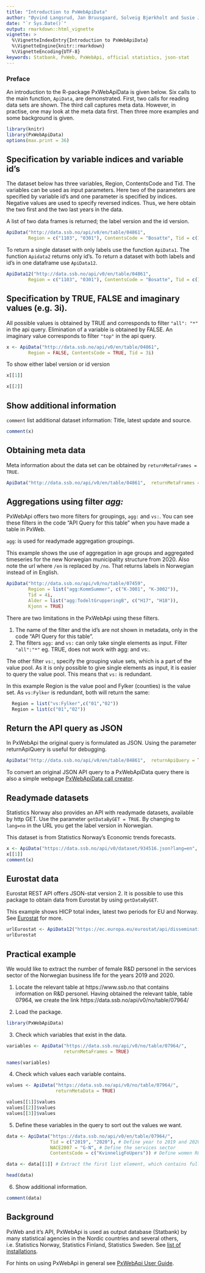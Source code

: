 ---
title: "Introduction to PxWebApiData"
author: "Øyvind Langsrud, Jan Bruusgaard, Solveig Bjørkholt and Susie Jentoft"
date: "`r Sys.Date()`"
output: rmarkdown::html_vignette
vignette: >
  %\VignetteIndexEntry{Introduction to PxWebApiData}
  %\VignetteEngine{knitr::rmarkdown}
  %\VignetteEncoding{UTF-8}
keywords: Statbank, PxWeb, PxWebApi, official statistics, json-stat
---


### Preface

An introduction to the R-package PxWebApiData is given below.
Six calls to the main function, `ApiData`, are demonstrated.
First, two calls for reading data sets are shown. The third call captures meta data.
However, in practise, one may look at the meta data first.
Then three more examples and some background is given.



```{r include = FALSE}
library(knitr)
library(PxWebApiData)
options(max.print = 36)
```


## Specification by variable indices and  variable id's

The dataset below has three variables, Region, ContentsCode and Tid. The variables can be used as input parameters.
Here two of the parameters are specified by variable id's
and one parameter is specified by indices. Negative values are used to specify reversed indices. Thus, we here obtain the two first and the two last years in the data.

A list of two data frames is returned; the label version and the id version.

```{r eval=TRUE, tidy = FALSE, comment=NA}
ApiData("http://data.ssb.no/api/v0/en/table/04861",
        Region = c("1103", "0301"), ContentsCode = "Bosatte", Tid = c(1, 2, -2, -1))

```
To return a single dataset with only labels use the function `ApiData1`. The function `Apidata2` returns only id's. To return a dataset with both labels and id's in one dataframe use `ApiData12`.

```{r eval=TRUE, tidy = FALSE, comment=NA}
ApiData12("http://data.ssb.no/api/v0/en/table/04861",
        Region = c("1103", "0301"), ContentsCode = "Bosatte", Tid = c(1, 2, -2, -1))

```


## Specification by TRUE, FALSE and imaginary values (e.g. 3i).

All possible values is obtained by TRUE and corresponds to filter `"all": "*"` in the api query. Elimination of a variable is obtained by FALSE. An imaginary value corresponds to filter `"top"` in the api query.


```{r eval=TRUE, tidy = FALSE, comment=NA}

x <- ApiData("http://data.ssb.no/api/v0/en/table/04861",
        Region = FALSE, ContentsCode = TRUE, Tid = 3i)

```
To show either label version or id version
```{r eval=TRUE, tidy = FALSE, comment=NA}

x[[1]]

x[[2]]
```

## Show additional information

`comment` list additional dataset information: Title, latest update and source.
```{r}

comment(x)

```

## Obtaining meta data

Meta information about the data set can be obtained by `returnMetaFrames = TRUE`.


```{r eval=TRUE, tidy = FALSE, comment=NA}
ApiData("http://data.ssb.no/api/v0/en/table/04861",  returnMetaFrames = TRUE)

```

## Aggregations using filter *agg:*
PxWebApi offers two more filters for groupings, `agg:` and `vs:`. You can see these filters in the code "API Query for this table" when you have made a table in PxWeb.

`agg`: is used for readymade aggregation groupings. 

This example shows the use of aggregation in age groups and aggregated timeseries for the new Norwegian municipality structure from 2020. Also note the url where `/en` is replaced by `/no`. That returns labels in Norwegian instead of in English.

```{r eval=TRUE, tidy = FALSE, comment=NA}
ApiData("http://data.ssb.no/api/v0/no/table/07459",
        Region = list("agg:KommSummer", c("K-3001", "K-3002")),
        Tid = 4i,
        Alder = list("agg:TodeltGrupperingB", c("H17", "H18")),
        Kjonn = TRUE)


```
There are two limitations in the PxWebApi using these filters.

1) The name of the filter and the id's are not shown in metadata, only in the code "API Query for this table".
2) The filters `agg:` and `vs:` can only take single elements as input. Filter `"all":"*"` eg. TRUE, does not work with agg: and vs:.

The other filter `vs:`, specify the grouping value sets, which is a part of the value pool. As it is only possible to give single elements as input, it is easier to query the value pool. This means that `vs:` is redundant.

In this example Region is the value pool and Fylker (counties) is the value set. As `vs:Fylker` is redundant, both will return the same:

```{r eval=TRUE, tidy = FALSE, comment=NA}
  Region = list("vs:Fylker",c("01","02"))
  Region = list(c("01","02"))

```

## Return the API query as JSON
In PxWebApi the original query is formulated as JSON. Using the parameter returnApiQuery is useful for debugging.

```{r eval=TRUE, tidy = FALSE, comment=NA}
ApiData("http://data.ssb.no/api/v0/en/table/04861",  returnApiQuery = TRUE)

```

To convert an original JSON API query to a PxWebApiData query there is also a simple webpage [PxWebApiData call creator](https://radbrt-px-converter-px-converter-3mdstf.streamlit.app).

## Readymade datasets
Statistics Norway also provides an API with readymade datasets, available by http GET.
Use the parameter `getDataByGET = TRUE`. By changing to `lang=no` in the URL you get the label version in Norwegian.

This dataset is from Statistics Norway's Economic trends forecasts.

```{r eval=TRUE, comment=NA, tidy=FALSE}
x <- ApiData("https://data.ssb.no/api/v0/dataset/934516.json?lang=en", getDataByGET = TRUE)
x[[1]]
comment(x)

```

## Eurostat data
Eurostat REST API offers JSON-stat version 2. It is possible to use this package to obtain data from Eurostat by using `getDataByGET`. 

This example shows HICP total index, latest two periods for EU and Norway. See [Eurostat](https://wikis.ec.europa.eu/display/EUROSTATHELP/API+Statistics+-+data+query) for more.

```{r eval=TRUE, tidy = FALSE, comment=NA, encoding = "UTF-8"}

urlEurostat <- ApiData12("https://ec.europa.eu/eurostat/api/dissemination/statistics/1.0/data/prc_hicp_mv12r?format=JSON&lang=EN&lastTimePeriod=2&coicop=CP00&geo=NO&geo=EU", getDataByGET = TRUE)
urlEurostat

```


## Practical example

We would like to extract the number of female R&D personel in the services sector of the Norwegian business life for the years 2019 and 2020.

1) Locate the relevant table at https://www.ssb.no that contains information on R&D personel. Having obtained the relevant table, table 07964, we create the link  https://data.ssb.no/api/v0/no/table/07964/


2) Load the package.

```{r}

library(PxWebApiData)

```


3) Check which variables that exist in the data.

```{r}

variables <- ApiData("https://data.ssb.no/api/v0/no/table/07964/",
                     returnMetaFrames = TRUE)

names(variables)

```

4) Check which values each variable contains.

```{r}

values <- ApiData("https://data.ssb.no/api/v0/no/table/07964/",
                  returnMetaData = TRUE)

values[[1]]$values
values[[2]]$values
values[[3]]$values

```

5) Define these variables in the query to sort out the values we want.

```{r}

data <- ApiData("https://data.ssb.no/api/v0/en/table/07964/",
                Tid = c("2019", "2020"), # Define year to 2019 and 2020
                NACE2007 = "G-N", # Define the services sector
                ContentsCode = c("KvinneligFoUpers")) # Define women R&D personell

data <- data[[1]] # Extract the first list element, which contains full variable names.

head(data)

```

6) Show additional information.

```{r}

comment(data)

```

## Background

PxWeb and it's API, PxWebApi is used as output database (Statbank) by many statistical agencies in the Nordic countries and several others, i.e. Statistics Norway, Statistics Finland, Statistics Sweden. See [list of installations](https://www.scb.se/en/services/statistical-programs-for-px-files/px-web/pxweb-examples/). 

For hints on using PxWebApi in general see [PxWebApi User Guide](https://www.ssb.no/en/api/pxwebapi/_/attachment/inline/3031ae43-a881-4ae6-b4c9-c04e190b1504:df8c31920354e37f30e21be5641df2d93a16ef6c/Api_user_manual.pdf).
